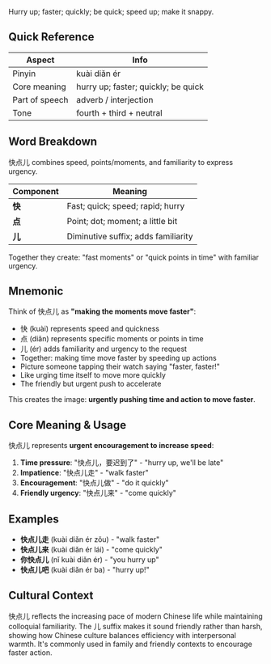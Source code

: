 Hurry up; faster; quickly; be quick; speed up; make it snappy.

## Quick Reference

| Aspect         | Info                                |
| -------------- | ----------------------------------- |
| Pinyin         | kuài diǎn ér                        |
| Core meaning   | hurry up; faster; quickly; be quick |
| Part of speech | adverb / interjection               |
| Tone           | fourth + third + neutral            |

## Word Breakdown

快点儿 combines speed, points/moments, and familiarity to express urgency.

| Component | Meaning                             |
| --------- | ----------------------------------- |
| **快**    | Fast; quick; speed; rapid; hurry    |
| **点**    | Point; dot; moment; a little bit    |
| **儿**    | Diminutive suffix; adds familiarity |

Together they create: "fast moments" or "quick points in time" with familiar urgency.

## Mnemonic

Think of 快点儿 as **"making the moments move faster"**:

- 快 (kuài) represents speed and quickness
- 点 (diǎn) represents specific moments or points in time
- 儿 (ér) adds familiarity and urgency to the request
- Together: making time move faster by speeding up actions
- Picture someone tapping their watch saying "faster, faster!"
- Like urging time itself to move more quickly
- The friendly but urgent push to accelerate

This creates the image: **urgently pushing time and action to move faster**.

## Core Meaning & Usage

快点儿 represents **urgent encouragement to increase speed**:

1. **Time pressure**: "快点儿，要迟到了" - "hurry up, we'll be late"
2. **Impatience**: "快点儿走" - "walk faster"
3. **Encouragement**: "快点儿做" - "do it quickly"
4. **Friendly urgency**: "快点儿来" - "come quickly"

## Examples

- **快点儿走** (kuài diǎn ér zǒu) - "walk faster"
- **快点儿来** (kuài diǎn ér lái) - "come quickly"
- **你快点儿** (nǐ kuài diǎn ér) - "you hurry up"
- **快点儿吧** (kuài diǎn ér ba) - "hurry up!"

## Cultural Context

快点儿 reflects the increasing pace of modern Chinese life while maintaining colloquial familiarity.
The 儿 suffix makes it sound friendly rather than harsh, showing how Chinese culture balances
efficiency with interpersonal warmth. It's commonly used in family and friendly contexts to
encourage faster action.
